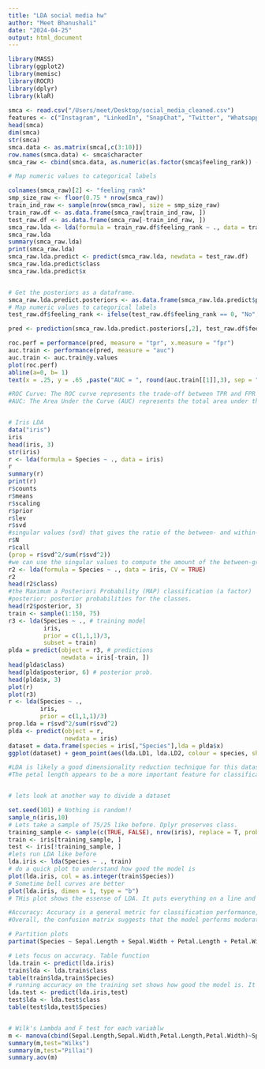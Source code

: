 ```yaml
---
title: "LDA social media hw"
author: "Meet Bhanushali"
date: "2024-04-25"
output: html_document
---
```




```r
library(MASS)
library(ggplot2)
library(memisc)
library(ROCR)
library(dplyr)
library(klaR)
 
smca <- read.csv("/Users/meet/Desktop/social_media_cleaned.csv")
features <- c("Instagram", "LinkedIn", "SnapChat", "Twitter", "Whatsapp_Wechat", "youtube", "OTT", "Reddit")
head(smca)
dim(smca)
str(smca)
smca.data <- as.matrix(smca[,c(3:10)])
row.names(smca.data) <- smca$character
smca_raw <- cbind(smca.data, as.numeric(as.factor(smca$feeling_rank)) - 1)

# Map numeric values to categorical labels

colnames(smca_raw)[2] <- "feeling_rank"
smp_size_raw <- floor(0.75 * nrow(smca_raw))
train_ind_raw <- sample(nrow(smca_raw), size = smp_size_raw)
train_raw.df <- as.data.frame(smca_raw[train_ind_raw, ])
test_raw.df <- as.data.frame(smca_raw[-train_ind_raw, ])
smca_raw.lda <- lda(formula = train_raw.df$feeling_rank ~ ., data = train_raw.df)
smca_raw.lda
summary(smca_raw.lda)
print(smca_raw.lda)
smca_raw.lda.predict <- predict(smca_raw.lda, newdata = test_raw.df)
smca_raw.lda.predict$class
smca_raw.lda.predict$x


# Get the posteriors as a dataframe.
smca_raw.lda.predict.posteriors <- as.data.frame(smca_raw.lda.predict$posterior)
# Map numeric values to categorical labels
test_raw.df$feeling_rank <- ifelse(test_raw.df$feeling_rank == 0, "No", "Yes")

pred <- prediction(smca_raw.lda.predict.posteriors[,2], test_raw.df$feeling_rank)

roc.perf = performance(pred, measure = "tpr", x.measure = "fpr")
auc.train <- performance(pred, measure = "auc")
auc.train <- auc.train@y.values
plot(roc.perf)
abline(a=0, b= 1)
text(x = .25, y = .65 ,paste("AUC = ", round(auc.train[[1]],3), sep = ""))

#ROC Curve: The ROC curve represents the trade-off between TPR and FPR for the model at various classification thresholds. As the threshold for classifying an instance as positive becomes stricter, the TPR generally decreases while the FPR also decreases. The ROC curve depicts this relationship.
#AUC: The Area Under the Curve (AUC) represents the total area under the ROC curve. It provides a single metric summarizing the model's overall performance across all possible thresholds.


# Iris LDA
data("iris")
iris
head(iris, 3)
str(iris)
r <- lda(formula = Species ~ ., data = iris)
r
summary(r)
print(r)
r$counts
r$means
r$scaling
r$prior
r$lev
r$svd
#singular values (svd) that gives the ratio of the between- and within-group standard deviations on the linear discriminant variables.
r$N
r$call
(prop = r$svd^2/sum(r$svd^2))
#we can use the singular values to compute the amount of the between-group variance that is explained by each linear discriminant. In our example we see that the first linear discriminant explains more than 99% of the between-group variance in the iris dataset.
r2 <- lda(formula = Species ~ ., data = iris, CV = TRUE)
r2
head(r2$class)
#the Maximum a Posteriori Probability (MAP) classification (a factor)
#posterior: posterior probabilities for the classes.
head(r2$posterior, 3)
train <- sample(1:150, 75)
r3 <- lda(Species ~ ., # training model
          iris,
          prior = c(1,1,1)/3,
          subset = train)
plda = predict(object = r3, # predictions
               newdata = iris[-train, ])
head(plda$class)
head(plda$posterior, 6) # posterior prob.
head(plda$x, 3)
plot(r)
plot(r3)
r <- lda(Species ~ .,
         iris,
         prior = c(1,1,1)/3)
prop.lda = r$svd^2/sum(r$svd^2)
plda <- predict(object = r,
                newdata = iris)
dataset = data.frame(species = iris[,"Species"],lda = plda$x)
ggplot(dataset) + geom_point(aes(lda.LD1, lda.LD2, colour = species, shape = species), size = 2.5) + labs(x = paste("LD1 (", percent(prop.lda[1]), ")", sep=""),y = paste("LD2 (", percent(prop.lda[2]), ")", sep=""))

#LDA is likely a good dimensionality reduction technique for this dataset, as it has been able to project the higher-dimensional data (four features: sepal length, sepal width, petal length, and petal width) onto a two-dimensional space (the plane of the scatter plot) while still maintaining some separability between the classes.
#The petal length appears to be a more important feature for classification than the sepal width, since the data points are more separated along the petal length axis.


# lets look at another way to divide a dataset

set.seed(101) # Nothing is random!!
sample_n(iris,10)
# Lets take a sample of 75/25 like before. Dplyr preserves class. 
training_sample <- sample(c(TRUE, FALSE), nrow(iris), replace = T, prob = c(0.75,0.25))
train <- iris[training_sample, ]
test <- iris[!training_sample, ]
#lets run LDA like before
lda.iris <- lda(Species ~ ., train)
# do a quick plot to understand how good the model is
plot(lda.iris, col = as.integer(train$Species))
# Sometime bell curves are better
plot(lda.iris, dimen = 1, type = "b")
# THis plot shows the essense of LDA. It puts everything on a line and finds cutoffs. 

#Accuracy: Accuracy is a general metric for classification performance, calculated as the ratio of correctly classified instances (TP + TN) to the total number of instances. In this case, accuracy = (TP + TN) / Total = (35 + 40) / 100 = 75%.
#Overall, the confusion matrix suggests that the model performs moderately well in classifying "Good" and "Bad" instances. However, there are some misclassifications 

# Partition plots
partimat(Species ~ Sepal.Length + Sepal.Width + Petal.Length + Petal.Width, data=train, method="lda")

# Lets focus on accuracy. Table function
lda.train <- predict(lda.iris)
train$lda <- lda.train$class
table(train$lda,train$Species)
# running accuracy on the training set shows how good the model is. It is not an indication of "true" accuracy. We will use the test set to approximate accuracy
lda.test <- predict(lda.iris,test)
test$lda <- lda.test$class
table(test$lda,test$Species)


# Wilk's Lambda and F test for each variablw
m <- manova(cbind(Sepal.Length,Sepal.Width,Petal.Length,Petal.Width)~Species,data=iris)
summary(m,test="Wilks")
summary(m,test="Pillai")
summary.aov(m)


```

